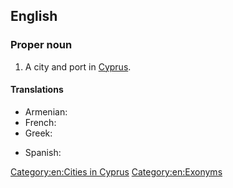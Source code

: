 ==English==

===Proper noun===
{{en-proper noun}}

# A city and port in [[Cyprus]].

====Translations====
{{trans-top|port of Cyprus}}
* Armenian: {{t|hy|Լիմասոլ}}
* French: {{t|fr|Limassol}}
* Greek: {{t+|el|Λεμεσός}}
{{trans-mid}}
* Spanish: {{t|es|Limasol}}
{{trans-bottom}}

[[Category:en:Cities in Cyprus]]
[[Category:en:Exonyms]]